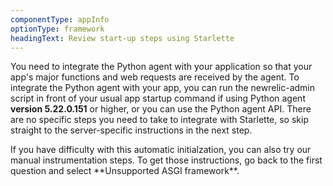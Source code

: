 ```yaml
---
componentType: appInfo
optionType: framework
headingText: Review start-up steps using Starlette
---
```


You need to integrate the Python agent with your application so that your app's major functions and web requests are received by the agent. To integrate the Python agent with your app, you can run the newrelic-admin script in front of your usual app startup command if using Python agent **version 5.22.0.151** or higher, or you can use the Python agent API. There are no specific steps you need to take to integrate with Starlette, so skip straight to the server-specific instructions in the next step.

<Callout variant="tip">
  If you have difficulty with this automatic initialzation, you can also try our manual instrumentation steps. To get those instructions, go back to the first question and select **Unsupported ASGI framework**.
</Callout>